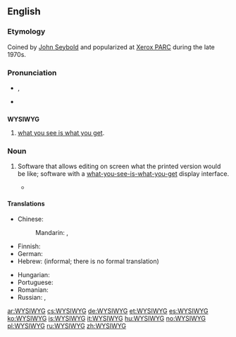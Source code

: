 ==English==
{{wikipedia}}

===Etymology===
Coined by [[w:John_W._Seybold|John Seybold]] and popularized at [[w:Xerox_PARC|Xerox PARC]] during  the late 1970s.

===Pronunciation===
* {{IPA|/ˈwɪz.iˌwɪɡ/|/ˈwɪz.ə.wɪɡ/}}, {{X-SAMPA|/"wIz.i%wIg/|/"wIz.@.%wIg/}}
* {{audio|Image-En-us-wysiwyg.ogg|Audio (US)}}

==={{acronym}}===
'''WYSIWYG'''

# [[what you see is what you get]].

===Noun===
{{en-noun}}

# {{computing}} Software that allows editing on screen what the printed version would be like; software with a [[what-you-see-is-what-you-get]] display interface.
#* {{quote-book|title=How to Do Everything with HTML & XHTML‎|page=132|author=James H. Pence|year=2003|passage='''WYSIWYG'''s are helpful tools in that they enable you to create pages much more quickly}}

====Translations====
{{trans-top|computer program that allows editing on screen what the printed version would be like}}
* Chinese:
*: Mandarin: {{t|zh|所見即所得|sc=Hani}}, {{t|zh|所见即所得|tr=suǒjiàn jí suǒdé|sc=Hani}}
* Finnish: {{t-|fi|WYSIWYG}}
* German: {{t+|de|WYSIWYG}}
* Hebrew: {{t-|he|מה שאתה רואה זה מה שאתה מקבל}} (informal; there is no formal translation)
{{trans-mid}}
* Hungarian: {{t+|hu|WYSIWYG}}
* Portuguese: {{t-|pt|o que você vê é o que você tem}}
* Romanian: {{t-|ro|ceea ce vezi e ceea ce vei obține}}
* Russian: {{t-|ru|что видишь, то и получишь|tr=što vídiš, to i polúčiš|sc=Cyrl}}, {{t+|ru|WYSIWYG|sc=Latn}}
{{trans-bottom}}

[[ar:WYSIWYG]]
[[cs:WYSIWYG]]
[[de:WYSIWYG]]
[[et:WYSIWYG]]
[[es:WYSIWYG]]
[[ko:WYSIWYG]]
[[is:WYSIWYG]]
[[it:WYSIWYG]]
[[hu:WYSIWYG]]
[[no:WYSIWYG]]
[[pl:WYSIWYG]]
[[ru:WYSIWYG]]
[[zh:WYSIWYG]]